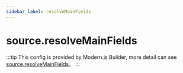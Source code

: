 ```yaml
---
sidebar_label: resolveMainFields
---
```


# source.resolveMainFields

:::tip
This config is provided by Modern.js Builder, more detail can see [source.resolveMainFields](https://modernjs.dev/builder/en/api/config-source.html#sourceresolvemainfields)。
:::


<Main />
